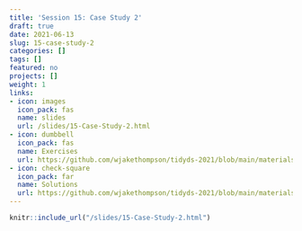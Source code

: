 ```yaml
---
title: 'Session 15: Case Study 2'
draft: true
date: 2021-06-13
slug: 15-case-study-2
categories: []
tags: []
featured: no
projects: []
weight: 1
links:
- icon: images
  icon_pack: fas
  name: slides
  url: /slides/15-Case-Study-2.html
- icon: dumbbell
  icon_pack: fas
  name: Exercises
  url: https://github.com/wjakethompson/tidyds-2021/blob/main/materials/exercises/15-case-study-2.Rmd
- icon: check-square
  icon_pack: far
  name: Solutions
  url: https://github.com/wjakethompson/tidyds-2021/blob/main/materials/solutions/15-case-study-2-solutions.Rmd
---
```


```r
knitr::include_url("/slides/15-Case-Study-2.html")
```
